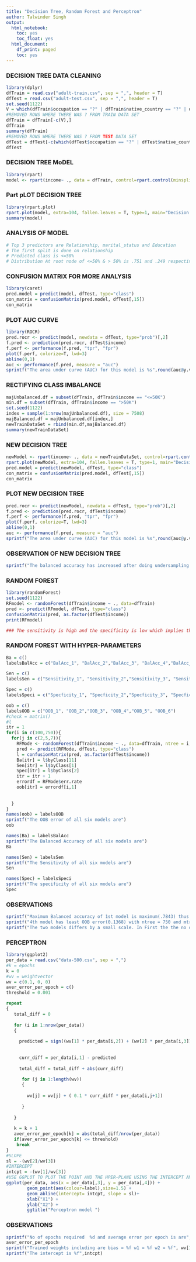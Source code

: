 ```yaml
---
title: "Decision Tree, Random Forest and Perceptron"
author: Talwinder Singh
output:
  html_notebook:
    toc: yes
    toc_float: yes
  html_document:
    df_print: paged
    toc: yes
---
```

### DECISION TREE DATA CLEANING 
```r
library(dplyr)
dfTrain = read.csv("adult-train.csv", sep = ",", header = T)
dfTest = read.csv("adult-test.csv", sep = ",", header = T)
set.seed(1122)
V = which(dfTrain$occupation == "?" | dfTrain$native_country == "?" | dfTrain$workclass == "?")
#REMOVED ROWS WHERE THERE WAS ? FROM TRAIN DATA SET
dfTrain = dfTrain[-c(V),]
dfTrain
summary(dfTrain)
#REMOVED ROWS WHERE THERE WAS ? FROM TEST DATA SET
dfTest = dfTest[-c(which(dfTest$occupation == "?" | dfTest$native_country == "?" | dfTest$workclass == "?")),]
dfTest
```

### DECISION TREE MoDEL
```r
library(rpart)
model <- rpart(income~ ., data = dfTrain, control=rpart.control(minsplit=2, minbucket=1))
```
### Part pLOT DECISION TREE
```r
library(rpart.plot)
rpart.plot(model, extra=104, fallen.leaves = T, type=1, main="Decision Tree")
summary(model)
```
### ANALYSIS OF MODEL
```r

# Top 3 predictors are Relationship, marital_status and Education
# The first split is done on relationship
# Predicted class is <=50%
# Distribution At root node of <=50% & > 50% is .751 and .249 respectively
```
### CONFUSION MATRIX FOR MORE ANALYSIS 
```r
library(caret)
pred.model = predict(model, dfTest, type="class")
con_matrix = confusionMatrix(pred.model, dfTest[,15])
con_matrix
```
### PLOT AUC CURVE 
```r
library(ROCR)
pred.rocr <- predict(model, newdata = dfTest, type="prob")[,2]
f.pred <- prediction(pred.rocr, dfTest$income)
f.perf <- performance(f.pred, "tpr", "fpr")
plot(f.perf, colorize=T, lwd=3)
abline(0,1)
auc <- performance(f.pred, measure = "auc")
sprintf("The area under curve (AUC) for this model is %s",round(auc@y.values[[1]], 3))
```

### RECTIFYING CLASS IMBALANCE
```r
majUnbalanced.df = subset(dfTrain, dfTrain$income == "<=50K")
min.df = subset(dfTrain, dfTrain$income == ">50K")
set.seed(1122)
index = sample(1:nrow(majUnbalanced.df), size = 7508)
majBalanced.df = majUnbalanced.df[index,]
newTrainDataSet = rbind(min.df,majBalanced.df)
summary(newTrainDataSet)
```
### NEW DECISION TREE
```r
newModel <- rpart(income~ ., data = newTrainDataSet, control=rpart.control(minsplit=2, minbucket=1))
rpart.plot(newModel, extra=104, fallen.leaves = T, type=1, main="Decision Tree from balanced dataSet")
pred.model = predict(newModel, dfTest, type="class")
con_matrix = confusionMatrix(pred.model, dfTest[,15])
con_matrix
```

### PLOT NEW DECISION TREE
```r
pred.rocr <- predict(newModel, newdata = dfTest, type="prob")[,2]
f.pred <- prediction(pred.rocr, dfTest$income)
f.perf <- performance(f.pred, "tpr", "fpr")
plot(f.perf, colorize=T, lwd=3)
abline(0,1)
auc <- performance(f.pred, measure = "auc")
sprintf("The area under curve (AUC) for this model is %s",round(auc@y.values[[1]], 3))
```
### OBSERVATION OF NEW DECISION TREE
```r
sprintf("The balanced accuracy has increased after doing undersampling on the majority class, The sensitivity and specificity values come closer to each other after doing undersampling, Positive Predicted Valuse has increased and Area Under Curve also has increased a little")
```
### RANDOM FOREST
```r
library(randomForest)
set.seed(1122)
RFmodel <- randomForest(dfTrain$income ~ ., data=dfTrain)
pred <- predict(RFmodel, dfTest, type="class")
confusionMatrix(pred, as.factor(dfTest$income))
print(RFmodel)

### The sensitivity is high and the specificity is low which implies that we need to check the balanced accuracy for the fit. As balanced accuracy is high the model is good fit. 
```
### RANDOM FOREST WITH HYPER-PARAMETERS
```r

Ba = c()
labelsBalAcc = c("BalAcc_1", "BalAcc_2","BalAcc_3", "BalAcc_4","BalAcc_5", "BalAcc_6")

Sen = c()
labelsSen = c("Sensitivity_1", "Sensitivity_2","Sensitivity_3", "Sensitivity_4","Sensitivity_5", "Sensitivity_6")

Spec = c()
labelsSpeci = c("Specficity_1", "Specficity_2","Specficity_3", "Specficity_4","Specficity_5", "Specficity_6")

oob = c()
labelsOOB = c("OOB_1", "OOB_2","OOB_3", "OOB_4","OOB_5", "OOB_6")
#check = matrix()
#l
itr = 1
for(i in c(100,750)){
  for(j in c(2,5,7)){
    RFMode <- randomForest(dfTrain$income ~ ., data=dfTrain, ntree = i, mtry = j, replace = TRUE)
    pred <- predict(RFMode, dfTest, type="class")
    l = confusionMatrix(pred, as.factor(dfTest$income))
    Ba[itr] = l$byClass[11]
    Sen[itr] = l$byClass[1]
    Spec[itr] = l$byClass[2]
    itr = itr + 1
    errordf = RFMode$err.rate
    oob[itr] = errordf[i,1]
   
   
  }
}
names(oob) = labelsOOB
sprintf("The OOB error of all six models are")
oob

names(Ba) = labelsBalAcc
sprintf("The Balanced Accuracy of all six models are")
Ba

names(Sen) = labelsSen
sprintf("The Sensitivity of all six models are")
Sen

names(Spec) = labelsSpeci
sprintf("The specificity of all six models are")
Spec

```
### OBSERVATIONS
```r
sprintf("Maximum Balanced accuracy of 1st model is maximum(.7843) thus implying that it is a best model with no of tree = 100 and mtry = 2")
sprintf("4th model has least OOB error(0.1368) with ntree = 750 and mtry = 2")
sprintf("The two models differs by a small scale. In First the the no of trees to grow are 100 as compared to other one with 750. As the no of mtry are same but due to large difference in ntree, the second model becomes more stable and thus yields less OOB")
```
### PERCEPTRON
```r
library(ggplot2)
per_data = read.csv("data-500.csv", sep = ",")
#k = epochs
k = 0
#wv = weightvector
wv = c(0.1, 0, 0)
aver_error_per_epoch = c()
threshold = 0.001

repeat
{
   total_diff = 0
   
   for (i in 1:nrow(per_data))
   {
     
     predicted = sign((wv[1] * per_data[i,2]) + (wv[2] * per_data[i,3]) + (wv[3] * per_data[i,4]))
     
     
     curr_diff = per_data[i,1] - predicted
     
     total_diff = total_diff + abs(curr_diff)
     
      for (j in 1:length(wv))
      {
       
        wv[j] = wv[j] + ( 0.1 * curr_diff * per_data[i,j+1])
       
      }
     
   }
   
   k = k + 1
   aver_error_per_epoch[k] = abs(total_diff/nrow(per_data))
   if(aver_error_per_epoch[k] <= threshold)
    break
}
#SLOPE
sl = -(wv[2]/wv[3])
#INTERCEPT
intcpt = -(wv[1]/wv[3])
#USE GGPLOT TO PLOT THE POINT AND THE HPER-PLANE USING THE INTERCEPT AND SLOPE
ggplot(per_data, aes(x = per_data[,3], y = per_data[,4])) +
        geom_point(aes(colour=label),size=1.5) +
        geom_abline(intercept= intcpt, slope = sl)+
        xlab("X1") +
        ylab("X2") +
        ggtitle("Perceptron model ")
```
### OBSERVATIONS
```r
sprintf("No of epochs required  %d and average error per epoch is are",k)
aver_error_per_epoch
sprintf("Trained weights including are bias = %f w1 = %f w2 = %f", wv[1], wv[2], wv[3])
sprintf("The intercept is %f",intcpt)
```
